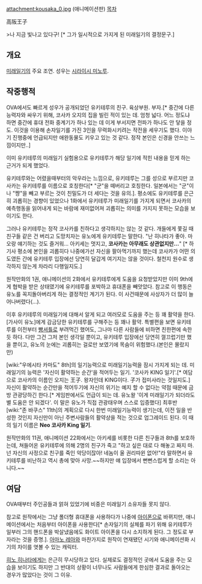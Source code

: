attachment:kousaka_0.jpg
(애니메이션판)
[[목차]]

高阪王子

>나 지금 빛나고 있다구! [* 그가 일시적으로 가지게 된 미래일기의 결정문구.]

== 개요 ==
[[미래일기]]의 주요 조연. 성우는 [[시라이시 미노루]].

== 작중행적 ==
OVA에서도 빠르게 성우가 공개되었던 유키테루의 친구. 육상부원. 부자.[* 중간에 다른 능력자와 싸우기 위해, 코사카 오지의 집을 빌린 적이 있는 데. 엄청 넓다. 어느 정도냐 하면 중간에 휴대 전화 중계기가 하나 있는 데 이게 부서지면 전파가 하나도 안 닿을 정도. 이것을 이용해 손자일기를 가진 3인을 무력화시키려는 작전을 세우기도 했다. 이야기 진행중에 언급되지만 애완동물도 키우고 있는 것 같다. 정작 본인은 신경을 안쓰는 느낌이지만..]

이미 유키테루의 미래일기 실험용으로 유키테루가 해당 일기에 적힌 내용을 믿게 하는 근거가 되게 했었다.

유키테루와는 어렸을때부터의 악우라는 느낌으로, 유키테루는 그를 성으로 부르지만 코사카는 유키테루를 이름으로 호칭한다[* "군"을 떼버리고 호칭한다. 일본에서는 "군"이나 "쨩"을 빼고 부르는 것이 친밀도가 더 세다는 것을 유의.]. 평소에도 유키테루를 은근히 괴롭히는 경향이 있었으나 1화에서 유키테루가 미래일기를 가지게 되면서 코사카의 예측행동을 읽어내게 되는 바람에 재미없어져 괴롭히는 의미를 가지지 못하는 모습을 보이기도 한다.

그러나 유키테루는 정작 코사카를 친하다고 생각하지는 않는 것 같다. 개들에게 쫓길 때 친구들 같은 건 버리고 도망치자는 유노에게 유키테루는 말한다. "난 히나타가 좋아. 마오랑 얘기하는 것도 즐거워... 아키세는 멋지고, '''코사카는 아무래도 상관없지만...'''" [* 하기사 평소에 본인을 괴롭히다 나중에가선 자신을 팔아먹기까지 했는데 코사카가 어떤 의도였든 간에 유키테루 입장에선 당연히 달갑게 여기지는 않을 것이다. 철천지 원수로 생각하지 않는게 차라리 다행일지도.]

원작만화의 1권, 애니메이션의 2화에서 유키테루에게 도움을 요청받았지만 이미 9th에게 협박을 받은 상태였기에 유키테루를 포박하고 휴대폰을 빼앗았다. 참고로 이 행동은 유노를 꼭지돌아버리게 하는 결정적인 계기가 된다. 이 사건때문에 사상자가 더 많이 늘어나버렸다(…).

이후 유키테루의 미래일기에 대해서 알게 되고 여러모로 도움을 주는 등 꽤 활약을 한다. [가사이 유노]에게 감금당한 유키테루를 구해주는 등 꽤나 활약. 
특별편을 보면 유키테루를 이전부터 [[빵셔틀]]로 부려먹긴 했어도, 그나마 다른 사람들에 비하면 친한편에 속한 듯 하다. 다만 그건 그저 본인 생각일 뿐이고, 유키테루 입장에선 당연히 껄끄럽기만 했을 뿐이고, 유노의 눈에는 괴롭히는 걸로만 보였기에 목숨이 위험했다.(본인은 몰랐지만)

[wiki:"우에시타 카마도" 8th]의 일기능력으로 미래일기능력을 잠시 가지게 되는 데. 미래일기의 능력은 '자신이 활약하는 순간'을 적어두는 일기. '코사카 KING 일기'.[* 여담으로 코사카의 이름인 오지는 王子. 왕자인데 KING이다. 子가 접미사라는 것일지도.] 자신이 활약하는 순간만을 적어두기에 자신의 위기는 예지 할 수 없다는 약점 때문에 금방 관광당하긴 한다.[* 게임판에서도 언급이 되는 데. 유노왈 '이게 미래일기가 되더라도 별 도움은 안 되겠다'. 이 말은 유노가 직접 관광태우며 스스로 입증했다]
최후반 [wiki:"존 바쿠스" 11th]의 계획으로 다시 한번 미래일기능력이 생기는데, 이전 일을 반성한 것인지 자신만이 아닌 주변사람들의 활약상을 적는 것으로 업그레이드 된다. 이 때의 일기 이름은 '''Neo 코사카 King 일기'''.

원작만화의 11권, 애니메이션 22화에서는 아키세를 비롯한 다른 친구들과 8th를 보호하는데, 쳐들어온 유키테루에 의해 2명의 친구가 죽고 "하고 싶은 대로 다 해놓고 짜지 마. 넌 자신의 사정으로 친구를 죽인 악당이잖아! 네놈이 울 권리따윈 없어!"라 말하면서 유키테루를 비난하고 역시 총에 맞아 사망.~~하지만 얘 입장에서 뻔뻔스럽게 할 소리는 아니다.~~
== 여담 ==
OVA때부터 주인공들과 얽혀 있었기에 비중은 미래일기 소유자들 못지 않다.

참고로 원작에서는 그냥 폴더형 휴대폰을 사용하다가 나중에 [[아이폰]]으로 바뀌지만, 애니메이션에서는 처음부터 아이폰을 사용한다[* 손자일기의 실체를 파기 위해 유키테루가 일부러 그의 핸드폰을 박살냈음에도 화이트 아이폰을 다시 소지하게 된다. 그 정도로 부자라는 것을 증명.]. [[아마노 레아]]와 마찬가지로 원작이 연재됐던 시기와 애니메이션화 시기의 차이를 엿볼 수 있는 캐릭터.

[[히노 히나타]]에게는 은근히 무시당하고 있다. 실제로도 결정적인 곳에서 도움을 주는 모습을 보이기도 하지만 그 반대의 상황이 너무나도 사람들에게 한심한 결과로 돌아오는 경우가 많았다는 것이 그 이유.
